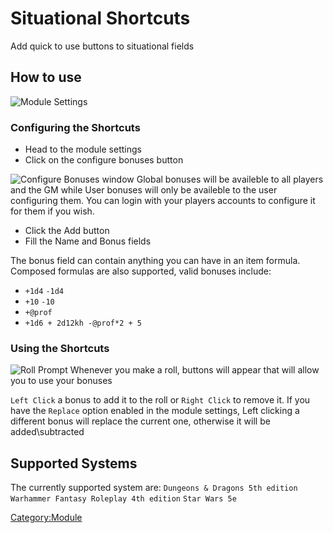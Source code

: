 # Situational Shortcuts

Add quick to use buttons to situational fields

## How to use

![Module Settings](Sssettings.png 'Module Settings')

### Configuring the Shortcuts

- Head to the module settings
- Click on the configure bonuses button

![Configure Bonuses window](Ssconfigbon.png 'Configure Bonuses window')
Global bonuses will be availeble to all players and the GM while User
bonuses will only be availeble to the user configuring them. You can
login with your players accounts to configure it for them if you wish.

- Click the Add button
- Fill the Name and Bonus fields

The bonus field can contain anything you can have in an item formula.
Composed formulas are also supported, valid bonuses include:

- `+1d4` `-1d4`
- `+10` `-10`
- `+@prof`
- `+1d6 + 2d12kh -@prof*2 + 5`

### Using the Shortcuts

![Roll Prompt](Ssroll.png 'Roll Prompt') Whenever you make a roll,
buttons will appear that will allow you to use your bonuses

`Left Click` a bonus to add it to the roll or `Right Click` to remove
it. If you have the `Replace` option enabled in the module settings,
Left clicking a different bonus will replace the current one, otherwise
it will be added\\subtracted

## Supported Systems

The currently supported system are: `Dungeons & Dragons 5th edition`
`Warhammer Fantasy Roleplay 4th edition` `Star Wars 5e`

[Category:Module](Category:Module 'wikilink')
